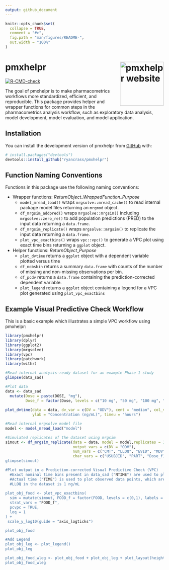 ```yaml
---
output: github_document
---
```


<!-- README.md is generated from README.Rmd. Please edit that file -->

```r
knitr::opts_chunk$set(
  collapse = TRUE,
  comment = "#>",
  fig.path = "man/figures/README-",
  out.width = "100%"
)
```

# pmxhelpr <a href="https://ryancrass.github.io/pmxhelpr/"><img src="man/figures/logo.png" align="right" height="139" alt="pmxhelpr website" /></a>

<!-- badges: start -->
[![R-CMD-check](https://github.com/ryancrass/pmxhelpr/actions/workflows/R-CMD-check.yaml/badge.svg)](https://github.com/ryancrass/pmxhelpr/actions/workflows/R-CMD-check.yaml)
<!-- badges: end -->

The goal of pmxhelpr is to make pharmacometrics workflows more standardized, efficient, and reproducible. This package provides helper and wrapper functions for common steps in the pharmacometrics analysis workflow, such as exploratory data analysis, model development, model evaluation, and model application.

## Installation

You can install the development version of pmxhelpr from [GitHub](https://github.com/) with:

``` r
# install.packages("devtools")
devtools::install_github("ryancrass/pmxhelpr")
```

## Function Naming Conventions

Functions in this package use the following naming conventions:

* Wrapper functions: *ReturnObject*_*WrappedFunction*_*Purpose*
  + `model_mread_load()` wraps `mrgsolve::mread_cache()` to read internal package model files returning an `mrgmod` object.
  + `df_mrgsim_addpred()` wraps `mrgsolve::mrgsim()` including `mrgsolve::zero_re()` to add population predictions (PRED) to the input data returning a `data.frame`.
  + `df_mrgsim_replicate()` wraps `mrgsolve::mrgsim()` to replicate the input data returning a `data.frame`.
  + `plot_vpc_exactbins()` wraps `vpc::vpc()` to generate a VPC plot using exact time bins returning a `ggplot` object.
  
* Helper functions: *ReturnObject*_*Purpose*
  + `plot_dvtime` returns a `ggplot` object with a dependent variable plotted versus time
  + `df_nobsbin` returns a summary `data.frame` with counts of the number of missing and non-missing observations per bin.
  + `df_pcdv` returns a `data.frame` containing the prediction-corrected dependent variable.
  + `plot_legend` returns a `ggplot` object containing a legend for a VPC plot generated using `plot_vpc_exactbins`

## Example Visual Predictive Check Workflow

This is a basic example which illustrates a simple VPC workflow using pmxhelpr:

``` r
library(pmxhelpr)
library(dplyr)
library(ggplot2)
library(mrgsolve)
library(vpc)
library(patchwork)
library(withr)

#Read internal analysis-ready dataset for an example Phase 1 study
glimpse(data_sad)

#Plot data
data <- data_sad
  mutate(Dose = paste(DOSE, "mg"), 
         Dose_f = factor(Dose, levels = c("10 mg", "50 mg", "100 mg", "200 mg", "400 mg")))
         
plot_dvtime(data = data, dv_var = c(DV = "ODV"), cent = "median", col_var = "Dose_f",
            ylab = "Concentration (ng/mL)", timeu = "hours")

#Read internal mrgsolve model file
model <- model_mread_load("model")

#Simulated replicates of the dataset using mrgsim 
simout <- df_mrgsim_replicate(data = data, model = model,replicates = 100,
                              output_vars = c(DV = "ODV"),
                              num_vars = c("CMT", "LLOQ", "EVID", "MDV", "WTBL", "FOOD"),
                              char_vars = c("USUBJID", "PART", "Dose_f))
glimpse(simout)

#Plot output in a Prediction-corrected Visual Predictive Check (VPC)
  #Exact nominal time bins present in data_sad ("NTIME") are used to plot summary statistics
  #Actual time ("TIME") is used to plot observed data points, which are also prediction-corrected if pcvpc=TRUE
  #LLOQ in the dataset is 1 ng/mL
  
plot_obj_food <- plot_vpc_exactbins(
  sim = mutate(simout, FOOD_f = factor(FOOD, levels = c(0,1), labels = c("Fasted", "Fed"))), 
  strat_vars = "FOOD_f",
  pcvpc = TRUE,
  loq = 1
) + 
 scale_y_log10(guide = "axis_logticks")

plot_obj_food

#Add Legend
plot_obj_leg <- plot_legend()
plot_obj_leg

plot_obj_food_wleg <- plot_obj_food + plot_obj_leg + plot_layout(heights = c(2,1))
plot_obj_food_wleg
```
